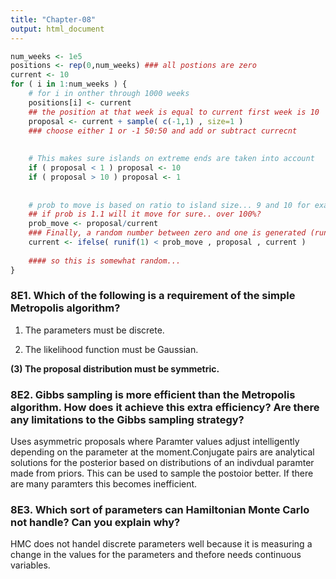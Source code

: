 ```yaml
---
title: "Chapter-08"
output: html_document
---
```


```r
num_weeks <- 1e5
positions <- rep(0,num_weeks) ### all postions are zero
current <- 10
for ( i in 1:num_weeks ) {
    # for i in onther through 1000 weeks
    positions[i] <- current
    ## the position at that week is equal to current first week is 10
    proposal <- current + sample( c(-1,1) , size=1 )
    ### choose either 1 or -1 50:50 and add or subtract currecnt
    
    
    # This makes sure islands on extreme ends are taken into account
    if ( proposal < 1 ) proposal <- 10
    if ( proposal > 10 ) proposal <- 1
    
    
    # prob to move is based on ratio to island size... 9 and 10 for example are 1.1 prob or .9.
    ## if prob is 1.1 will it move for sure.. over 100%?
    prob_move <- proposal/current
    ### Finally, a random number between zero and one is generated (runif(1)), and the king moves, if this random number is less than the ratio of the proposal island’s population to the current island’s population
    current <- ifelse( runif(1) < prob_move , proposal , current )
    
    #### so this is somewhat random...
}
```

### 8E1. Which of the following is a requirement of the simple Metropolis algorithm?
(1) The parameters must be discrete.

(2) The likelihood function must be Gaussian.

**(3) The proposal distribution must be symmetric.**

### 8E2. Gibbs sampling is more efficient than the Metropolis algorithm. How does it achieve this extra efficiency? Are there any limitations to the Gibbs sampling strategy?

Uses asymmetric proposals where Paramter values adjust intelligently depending on the parameter at the moment.Conjugate pairs are analytical solutions for the posterior based on  distributions of an indivdual paramter made from priors. This can be used to sample the postoior better. If there are many paramters this becomes inefficient.


### 8E3. Which sort of parameters can Hamiltonian Monte Carlo not handle? Can you explain why?

HMC does not handel discrete parameters well because it is measuring a change in the values for the parameters and thefore needs continuous variables. 


